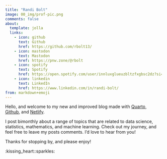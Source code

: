 ```yaml
---
title: "Randi Bolt"
image: 00_img/prof-pic.png
comments: false
about:
  template: jolla
  links:
    - icon: github
      text: Github
      href: https://github.com/rbolt13/
    - icon: mastodon
      text: Mastodon
      href: https://pnw.zone/@rbolt
    - icon: spotify
      text: Spotify
      href: https://open.spotify.com/user/innluxglueuzbltzfxgbsc2dz?si=b2fd3674e2694dd3
    - icon: linkedin
      text: LinkedIn
      href: https://www.linkedin.com/in/randi-bolt/
from: markdown+emoji
---
```


Hello, and welcome to my new and improved blog made with [Quarto](https://quarto.org/), [Github](https://github.com/), and [Netlify](https://www.netlify.com/).

I post bimonthly about a range of topics that are related to data science, statistics, mathematics, and machine learning. Check out my journey, and feel free to leave my posts comments. I'd love to hear from you!

Thanks for stopping by, and please enjoy!

:kissing_heart::sparkles:
